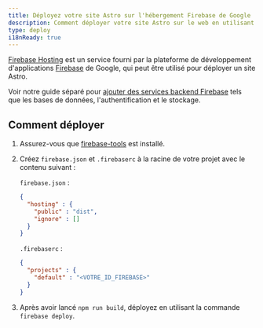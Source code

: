 ```yaml
---
title: Déployez votre site Astro sur l'hébergement Firebase de Google
description: Comment déployer votre site Astro sur le web en utilisant l'hébergement Firebase de Google.
type: deploy
i18nReady: true
---
```


[Firebase Hosting](https://firebase.google.com/products/hosting) est un service fourni par la plateforme de développement d'applications [Firebase](https://firebase.google.com/) de Google, qui peut être utilisé pour déployer un site Astro. 

Voir notre guide séparé pour [ajouter des services backend Firebase](/fr/guides/deploy/google-firebase/) tels que les bases de données, l'authentification et le stockage.

## Comment déployer

1. Assurez-vous que [firebase-tools](https://www.npmjs.com/package/firebase-tools) est installé.

2. Créez `firebase.json` et `.firebaserc` à la racine de votre projet avec le contenu suivant :

   `firebase.json` :

   ```json
   {
     "hosting" : {
       "public" : "dist",
       "ignore" : []
     }
   }
   ```

   `.firebaserc` :

   ```json
   {
     "projects" : {
       "default" : "<VOTRE_ID_FIREBASE>"
     }
   }
   ```

3. Après avoir lancé `npm run build`, déployez en utilisant la commande `firebase deploy`.
